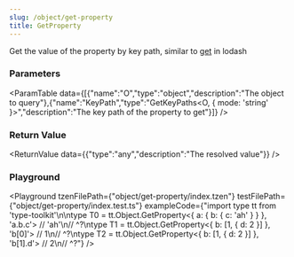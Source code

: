 ```yaml
---
slug: /object/get-property
title: GetProperty
---
```



Get the value of the property by key path, similar to [get](https://lodash.com/docs/4.17.15#get) in lodash

### Parameters
<ParamTable data={[{"name":"O","type":"object","description":"The object to query"},{"name":"KeyPath","type":"GetKeyPaths<O, { mode: 'string' }>","description":"The key path of the property to get"}]} />

### Return Value
<ReturnValue data={{"type":"any","description":"The resolved value"}} />

### Playground

<Playground tzenFilePath={"object/get-property/index.tzen"} testFilePath={"object/get-property/index.test.ts"} exampleCode={"import type tt from 'type-toolkit'\n\ntype T0 = tt.Object.GetProperty<{ a: { b: { c: 'ah' } } }, 'a.b.c'> // 'ah'\n//    ^?\ntype T1 = tt.Object.GetProperty<{ b: [1, { d: 2 }] }, 'b[0]'> // 1\n//    ^?\ntype T2 = tt.Object.GetProperty<{ b: [1, { d: 2 }] }, 'b[1].d'> // 2\n//    ^?"} />

